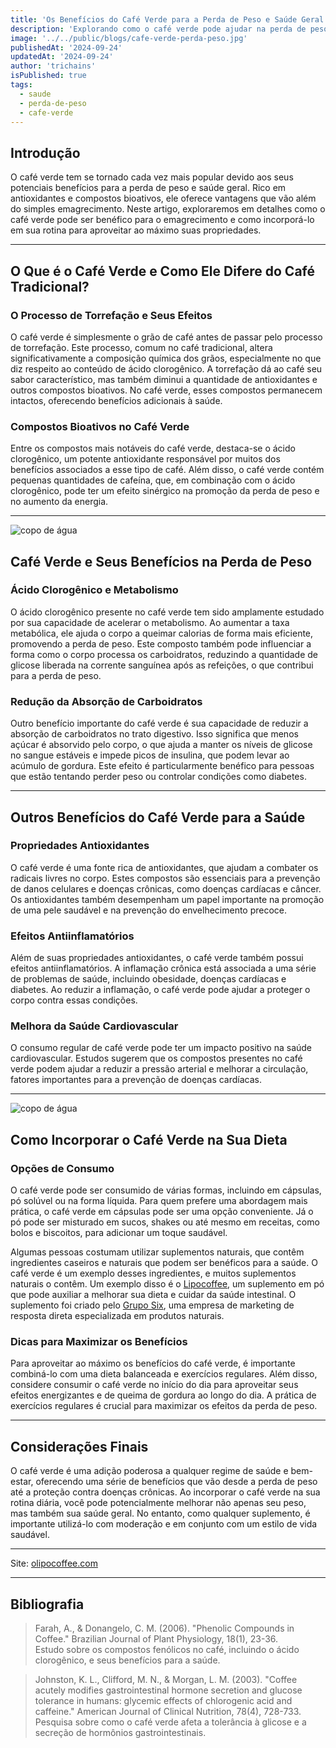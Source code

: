 ```yaml
---
title: 'Os Benefícios do Café Verde para a Perda de Peso e Saúde Geral'
description: 'Explorando como o café verde pode ajudar na perda de peso e saúde'
image: '../../public/blogs/cafe-verde-perda-peso.jpg'
publishedAt: '2024-09-24'
updatedAt: '2024-09-24'
author: 'trichains'
isPublished: true
tags:
  - saude
  - perda-de-peso
  - cafe-verde
---
```


## Introdução

O café verde tem se tornado cada vez mais popular devido aos seus potenciais benefícios para a perda de peso e saúde geral. Rico em antioxidantes e compostos bioativos, ele oferece vantagens que vão além do simples emagrecimento. Neste artigo, exploraremos em detalhes como o café verde pode ser benéfico para o emagrecimento e como incorporá-lo em sua rotina para aproveitar ao máximo suas propriedades.

---

## O Que é o Café Verde e Como Ele Difere do Café Tradicional?

### O Processo de Torrefação e Seus Efeitos

O café verde é simplesmente o grão de café antes de passar pelo processo de torrefação. Este processo, comum no café tradicional, altera significativamente a composição química dos grãos, especialmente no que diz respeito ao conteúdo de ácido clorogênico. A torrefação dá ao café seu sabor característico, mas também diminui a quantidade de antioxidantes e outros compostos bioativos. No café verde, esses compostos permanecem intactos, oferecendo benefícios adicionais à saúde.

### Compostos Bioativos no Café Verde

Entre os compostos mais notáveis do café verde, destaca-se o ácido clorogênico, um potente antioxidante responsável por muitos dos benefícios associados a esse tipo de café. Além disso, o café verde contém pequenas quantidades de cafeína, que, em combinação com o ácido clorogênico, pode ter um efeito sinérgico na promoção da perda de peso e no aumento da energia.

---

<div style={{ display: 'flex', justifyContent: 'center' }}>
  <Image
    src="/blog/blogs/cafe-verde-perda-peso1.jpg"
    width={600}
    height={404}
    alt="copo de água"
  />
</div>

## Café Verde e Seus Benefícios na Perda de Peso

### Ácido Clorogênico e Metabolismo

O ácido clorogênico presente no café verde tem sido amplamente estudado por sua capacidade de acelerar o metabolismo. Ao aumentar a taxa metabólica, ele ajuda o corpo a queimar calorias de forma mais eficiente, promovendo a perda de peso. Este composto também pode influenciar a forma como o corpo processa os carboidratos, reduzindo a quantidade de glicose liberada na corrente sanguínea após as refeições, o que contribui para a perda de peso.

### Redução da Absorção de Carboidratos

Outro benefício importante do café verde é sua capacidade de reduzir a absorção de carboidratos no trato digestivo. Isso significa que menos açúcar é absorvido pelo corpo, o que ajuda a manter os níveis de glicose no sangue estáveis e impede picos de insulina, que podem levar ao acúmulo de gordura. Este efeito é particularmente benéfico para pessoas que estão tentando perder peso ou controlar condições como diabetes.

---

## Outros Benefícios do Café Verde para a Saúde

### Propriedades Antioxidantes

O café verde é uma fonte rica de antioxidantes, que ajudam a combater os radicais livres no corpo. Estes compostos são essenciais para a prevenção de danos celulares e doenças crônicas, como doenças cardíacas e câncer. Os antioxidantes também desempenham um papel importante na promoção de uma pele saudável e na prevenção do envelhecimento precoce.

### Efeitos Antiinflamatórios

Além de suas propriedades antioxidantes, o café verde também possui efeitos antiinflamatórios. A inflamação crônica está associada a uma série de problemas de saúde, incluindo obesidade, doenças cardíacas e diabetes. Ao reduzir a inflamação, o café verde pode ajudar a proteger o corpo contra essas condições.

### Melhora da Saúde Cardiovascular

O consumo regular de café verde pode ter um impacto positivo na saúde cardiovascular. Estudos sugerem que os compostos presentes no café verde podem ajudar a reduzir a pressão arterial e melhorar a circulação, fatores importantes para a prevenção de doenças cardíacas.

---

<div style={{ display: 'flex', justifyContent: 'center' }}>
  <Image
    src="/blog/blogs/cafe-verde-perda-peso2.jpg"
    width={600}
    height={404}
    alt="copo de água"
  />
</div>

## Como Incorporar o Café Verde na Sua Dieta

### Opções de Consumo

O café verde pode ser consumido de várias formas, incluindo em cápsulas, pó solúvel ou na forma líquida. Para quem prefere uma abordagem mais prática, o café verde em cápsulas pode ser uma opção conveniente. Já o pó pode ser misturado em sucos, shakes ou até mesmo em receitas, como bolos e biscoitos, para adicionar um toque saudável.

Algumas pessoas costumam utilizar suplementos naturais, que contêm ingredientes caseiros e naturais que podem ser benéficos para a saúde. O café verde é um exemplo desses ingredientes, e muitos suplementos naturais o contêm. Um exemplo disso é o [Lipocoffee](https://olipocoffee.com), um suplemento em pó que pode auxiliar a melhorar sua dieta e cuidar da saúde intestinal. O suplemento foi criado pelo [Grupo Six](http://ogruposix.com.br), uma empresa de marketing de resposta direta especializada em produtos naturais.

### Dicas para Maximizar os Benefícios

Para aproveitar ao máximo os benefícios do café verde, é importante combiná-lo com uma dieta balanceada e exercícios regulares. Além disso, considere consumir o café verde no início do dia para aproveitar seus efeitos energizantes e de queima de gordura ao longo do dia. A prática de exercícios regulares é crucial para maximizar os efeitos da perda de peso.

---

## Considerações Finais

O café verde é uma adição poderosa a qualquer regime de saúde e bem-estar, oferecendo uma série de benefícios que vão desde a perda de peso até a proteção contra doenças crônicas. Ao incorporar o café verde na sua rotina diária, você pode potencialmente melhorar não apenas seu peso, mas também sua saúde geral. No entanto, como qualquer suplemento, é importante utilizá-lo com moderação e em conjunto com um estilo de vida saudável.

---

Site: [olipocoffee.com](http://olipocoffee.com)

---

## Bibliografia

> Farah, A., & Donangelo, C. M. (2006). "Phenolic Compounds in Coffee." Brazilian Journal of Plant Physiology, 18(1), 23-36.  
Estudo sobre os compostos fenólicos no café, incluindo o ácido clorogênico, e seus benefícios para a saúde.

> Johnston, K. L., Clifford, M. N., & Morgan, L. M. (2003). "Coffee acutely modifies gastrointestinal hormone secretion and glucose tolerance in humans: glycemic effects of chlorogenic acid and caffeine." American Journal of Clinical Nutrition, 78(4), 728-733.  
Pesquisa sobre como o café verde afeta a tolerância à glicose e a secreção de hormônios gastrointestinais.
